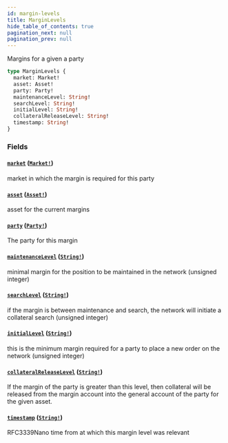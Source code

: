 ```yaml
---
id: margin-levels
title: MarginLevels
hide_table_of_contents: true
pagination_next: null
pagination_prev: null
---
```



Margins for a given a party

```graphql
type MarginLevels {
  market: Market!
  asset: Asset!
  party: Party!
  maintenanceLevel: String!
  searchLevel: String!
  initialLevel: String!
  collateralReleaseLevel: String!
  timestamp: String!
}
```


### Fields

#### [`market`](#) ([`Market!`](/docs/testnet/graphql/objects/market))

market in which the margin is required for this party


#### [`asset`](#) ([`Asset!`](/docs/testnet/graphql/objects/asset))

asset for the current margins


#### [`party`](#) ([`Party!`](/docs/testnet/graphql/objects/party))

The party for this margin


#### [`maintenanceLevel`](#) ([`String!`](/docs/testnet/graphql/scalars/string))

minimal margin for the position to be maintained in the network (unsigned integer)


#### [`searchLevel`](#) ([`String!`](/docs/testnet/graphql/scalars/string))

if the margin is between maintenance and search, the network will initiate a collateral search (unsigned integer)


#### [`initialLevel`](#) ([`String!`](/docs/testnet/graphql/scalars/string))

this is the minimum margin required for a party to place a new order on the network (unsigned integer)


#### [`collateralReleaseLevel`](#) ([`String!`](/docs/testnet/graphql/scalars/string))

If the margin of the party is greater than this level, then collateral will be released from the margin account into
the general account of the party for the given asset.


#### [`timestamp`](#) ([`String!`](/docs/testnet/graphql/scalars/string))

RFC3339Nano time from at which this margin level was relevant





